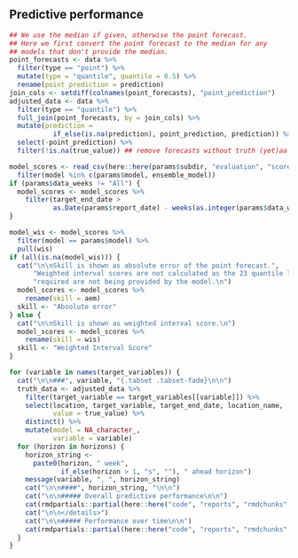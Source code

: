 ## Predictive performance {.tabset .tabset-fade}

```r
## We use the median if given, otherwise the point forecast.
## Here we first convert the point forecast to the median for any
## models that don't provide the median.
point_forecasts <- data %>%
  filter(type == "point") %>%
  mutate(type = "quantile", quantile = 0.5) %>%
  rename(point_prediction = prediction)
join_cols <- setdiff(colnames(point_forecasts), "point_prediction")
adjusted_data <- data %>%
  filter(type == "quantile") %>%
  full_join(point_forecasts, by = join_cols) %>%
  mutate(prediction =
           if_else(is.na(prediction), point_prediction, prediction)) %>%
  select(-point_prediction) %>%
  filter(!is.na(true_value)) ## remove forecasts without truth (yet)aa
```

```r
model_scores <- read_csv(here::here(params$subdir, "evaluation", "scores.csv")) %>%
  filter(model %in% c(params$model, ensemble_model))
if (params$data_weeks != "All") {
  model_scores <- model_scores %>%
    filter(target_end_date >
           as.Date(params$report_date) - weeks(as.integer(params$data_weeks)))
}
```

```r
model_wis <- model_scores %>%
  filter(model == params$model) %>%
  pull(wis)
if (all(is.na(model_wis))) {
  cat("\n\nSkill is shown as absolute error of the point forecast.",
      "Weighted interval scores are not calculated as the 23 quantile levels",
      "required are not being provided by the model.\n")
  model_scores <- model_scores %>%
    rename(skill = aem)
  skill <- "Absolute error"
} else {
  cat("\n\nSkill is shown as weighted interval score.\n")
  model_scores <- model_scores %>%
    rename(skill = wis)
  skill <- "Weighted Interval Score"
}
```

```r
for (variable in names(target_variables)) {
  cat("\n\n###", variable, "{.tabset .tabset-fade}\n\n")
  truth_data <- adjusted_data %>%
    filter(target_variable == target_variables[[variable]]) %>%
    select(location, target_variable, target_end_date, location_name,
           value = true_value) %>%
    distinct() %>%
    mutate(model = NA_character_,
           variable = variable)
  for (horizon in horizons) {
    horizon_string <-
      paste0(horizon, " week",
             if_else(horizon > 1, "s", ""), " ahead horizon")
    message(variable, ", ", horizon_string)
    cat("\n\n####", horizon_string, "\n\n")
    cat("\n\n##### Overall predictive performance\n\n")
    cat(rmdpartials::partial(here::here("code", "reports", "rmdchunks", "model-score-table.Rmd")))
    cat("\n\n</details>")
    cat("\n\n##### Performance over time\n\n")
    cat(rmdpartials::partial(here::here("code", "reports", "rmdchunks", "model-score-plots.Rmd")))
  }
}
```

# {.unlisted .unnumbered}
